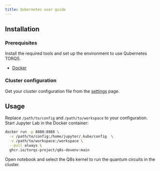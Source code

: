 ```yaml
---
title: Qubernetes user guide
---
```


## Installation

### Prerequisites

Install the required tools and set up the environment to use Qubernetes TORQS.

- [Docker](https://www.docker.com/get-started)

### Cluster configuration

Get your cluster configuration file from the [settings](/account/settings) page.

## Usage

Replace `/path/to/config` and `/path/to/workspace` to your configuration. Start Jupyter Lab in the Docker container:

```sh
docker run -p 8888:8888 \
  -v /path/to/config:/home/jupyter/.kube/config  \
  -v /path/to/workspace:/workspace \
  --pull always \
  ghcr.io/torqs-project/q8s-devenv:main
```

Open notebook and select the Q8s kernel to run the quantum circuits in the cluster.

